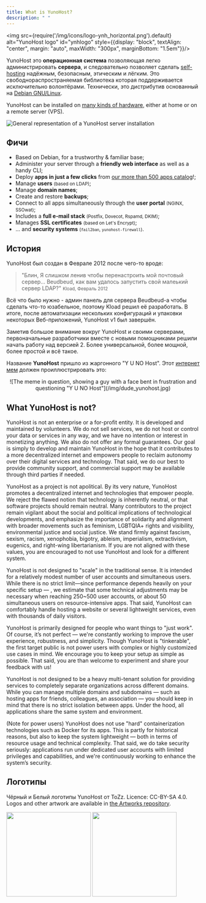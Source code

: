 ```yaml
---
title: What is YunoHost?
description: " "
---
```


<img src={require('/img/icons/logo-ynh_horizontal.png').default} alt="YunoHost logo" id="ynhlogo" style={{display: "block", textAlign: "center", margin: "auto", maxWidth: "300px", marginBottom: "1.5em"}}/>

YunoHost это **операционная система** позволяющая легко администрировать **сервера**, и следовательно позволяет сделать [self-hosting](/admin/about_self_hosting) надёжным, безопасным, этическим и лёгким. Это свободнораспространяемая библиотека которая поддерживается исключительно волонтёрами. Технически, это дистрибутив основанный на [Debian GNU/Linux](https://debian.org).

YunoHost can be installed on [many kinds of hardware](/admin/get_started/install_on), either at home or on a remote server (VPS).

![General representation of a YunoHost server installation](/img/internet_topologies_with_ynh.png?resize=600)

## Фичи

- <SmallInline url='/img/icons/logo-debian.png' alt="debian logo"/> Based on Debian, for a trustworthy & familiar base;
- <SmallInline url='/img/icons/icon-tools.png' alt="tools logo"/> Administer your server through a **friendly web interface** as well as a handy CLI;
- <SmallInline url='/img/icons/icon-package.png' alt="package logo"/> Deploy **apps in just a few clicks** from [our more than 500 apps catalog](https://apps.yunohost.org)!;
- <SmallInline url='/img/icons/icon-users.png' alt="users logo"/> Manage **users** <small>(based on LDAP)</small>;
- <SmallInline url='/img/icons/icon-globe.png' alt="globe logo"/> Manage **domain names**;
- <SmallInline url='/img/icons/icon-medic.png' alt="medic logo"/> Create and restore **backups**;
- <SmallInline url='/img/icons/icon-door.png' alt="door logo"/> Connect to all apps simultaneously through the **user portal** <small>(NGINX, SSOwat)</small>;
- <SmallInline url='/img/icons/icon-mail.png' alt="mail logo"/> Includes a **full e-mail stack** <small>(Postfix, Dovecot, Rspamd, DKIM)</small>;
- <SmallInline url='/img/icons/icon-lock.png' alt="lock logo"/> Manages **SSL certificates** <small>(based on Let's Encrypt)</small>;
- <SmallInline url='/img/icons/icon-shield.png' alt="shield logo"/>... and **security systems** <small>(`fail2ban`, `yunohost-firewall`)</small>.

## История

YunoHost был создан в Феврале 2012 после чего-то вроде:

> "Блин, Я слишком ленив чтобы перенастроить мой почтовый сервер... Beudbeud, как вам удалось запустить свой малеький сервер LDAP?"
> <small>Kload, Февраль 2012</small>

Всё что было нужно - админ панель для сервера Beudbeud-а чтобы сделать что-то юзабельное, поэтому Kload решил её разработать. В итоге, после автоматизации нескольких конфигураций и упаковки некоторых Веб-приложений, YunoHost v1 был завершён.

Заметив большое внимание вокруг YunoHost и своими серверами, первоначальные разработчики вместе с новыми помощниками решили начать работу над версией 2. Более универсальной, более мощной, более простой и всё такое.

Название **YunoHost** пришло из жаргонного "Y U NO Host". Этот [интернет мем](https://ru.wikipedia.org/wiki/Интернет-мем) должен проиллюстрировать это:

<center>
![The meme in question, showing a guy with a face bent in frustration and questioning "Y U NO Host"](/img/dude_yunohost.jpg)
</center>

## What YunoHost is not?

YunoHost is not an enterprise or a for-profit entity. It is developed and maintained by volunteers. We do not sell services, we do not host or control your data or services in any way, and we have no intention or interest in monetizing anything. We also do not offer any formal guarantees. Our goal is simply to develop and maintain YunoHost in the hope that it contributes to a more decentralized internet and empowers people to reclaim autonomy over their digital services and technology. That said, we do our best to provide community support, and commercial support may be available through third parties if needed.

YunoHost as a project is not apolitical. By its very nature, YunoHost promotes a decentralized internet and technologies that empower people. We reject the flawed notion that technology is inherently neutral, or that software projects should remain neutral. Many contributors to the project remain vigilant about the social and political implications of technological developments, and emphasize the importance of solidarity and alignment with broader movements such as feminism, LGBTQIA+ rights and visibility, environmental justice and social justice. We stand firmly against fascism, sexism, racism, xenophobia, bigotry, ableism, imperialism, extractivism, eugenics, and right-wing libertarianism. If you are not aligned with these values, you are encouraged to not use YunoHost and look for a different system.

YunoHost is not designed to "scale" in the traditional sense. It is intended for a relatively modest number of user accounts and simultaneous users. While there is no strict limit—since performance depends heavily on your specific setup — , we estimate that some technical adjustments may be necessary when reaching 250~500 user accounts, or about 50 simultaneous users on resource-intensive apps. That said, YunoHost can comfortably handle hosting a website or several lightweight services, even with thousands of daily visitors.

YunoHost is primarily designed for people who want things to "just work". Of course, it’s not perfect — we're constantly working to improve the user experience, robustness, and simplicity. Though YunoHost is "tinkerable", the first target public is not power users with complex or highly customized use cases in mind. We encourage you to keep your setup as simple as possible. That said, you are than welcome to experiment and share your feedback with us!

YunoHost is not designed to be a heavy multi-tenant solution for providing services to completely separate organizations across different domains. While you can manage multiple domains and subdomains — such as hosting apps for friends, colleagues, an association — you should keep in mind that there is no strict isolation between apps. Under the hood, all applications share the same system and environment.

(Note for power users) YunoHost does not use "hard" containerization technologies such as Docker for its apps. This is partly for historical reasons, but also to keep the system lightweight — both in terms of resource usage and technical complexity. That said, we do take security seriously: applications run under dedicated user accounts with limited privileges and capabilities, and we're continuously working to enhance the system’s security.

## Логотипы

Чёрный и Белый логотипы YunoHost от ToZz. Licence: CC-BY-SA 4.0. Logos and other artwork are available in [the Artworks repository](https://github.com/YunoHost/yunohost-artwork).

<img src="https://raw.githubusercontent.com/YunoHost/yunohost-artwork/refs/heads/main/logos/png/yunohost-logo_black.png" width="220" id="darklogo"/>
<img src="https://raw.githubusercontent.com/YunoHost/yunohost-artwork/refs/heads/main/logos/png/yunohost-logo_white.png" width="220" id="whitelogo"/>
